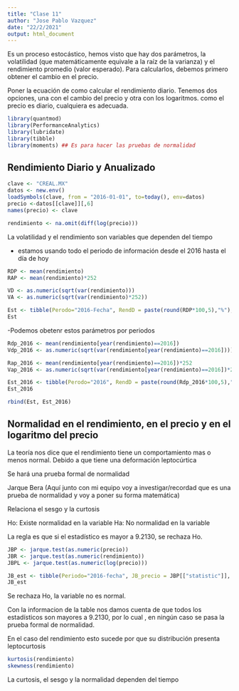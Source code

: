 ---
title: "Clase 11"
author: "Jose Pablo Vazquez"
date: "22/2/2021"
output: html_document
---


Es un proceso estocástico, hemos visto que hay dos parámetros, la volatilidad (que matemáticamente equivale a la raíz de la varianza) y el rendimiento promedio (valor esperado). Para calcularlos, debemos primero obtener el cambio en el precio.

Poner la ecuación de como calcular el rendimiento diario. Tenemos dos opciones, una con el cambio del precio y otra con los logaritmos. como el precio es diario, cualquiera es adecuada.


```{r, include=FALSE}
library(quantmod)
library(PerformanceAnalytics)
library(lubridate)
library(tibble)
library(moments) ## Es para hacer las pruebas de normalidad
```

## Rendimiento Diario y Anualizado

```{r, include=FALSE}
clave <- "CREAL.MX"
datos <- new.env()
loadSymbols(clave, from = "2016-01-01", to=today(), env=datos)
precio <-datos[[clave]][,6]
names(precio) <- clave
```



```{r}
rendimiento <- na.omit(diff(log(precio)))
```


La volatilidad y el rendimiento son variables que dependen del tiempo

- estamos usando todo el periodo de información desde el 2016 hasta el día de hoy
```{r}
RDP <- mean(rendimiento)
RAP <- mean(rendimiento)*252

VD <- as.numeric(sqrt(var(rendimiento)))
VA <- as.numeric(sqrt(var(rendimiento)*252))

Est <- tibble(Perodo="2016-Fecha", RendD = paste(round(RDP*100,5),"%"), VolD = paste(round(VD*100,5),"%"),  RendA = paste(round(RAP*100,5),"%"), VolA=paste(round(VA*100,5),"%"))
Est
```


-Podemos obetenr estos parámetros por periodos


```{r, include=FALSE}
Rdp_2016 <- mean(rendimiento[year(rendimiento)==2016])
Vdp_2016 <- as.numeric(sqrt(var(rendimiento[year(rendimiento)==2016])))

Rap_2016 <- mean(rendimiento[year(rendimiento)==2016])*252
Vap_2016 <- as.numeric(sqrt(var(rendimiento[year(rendimiento)==2016])*252))

Est_2016 <- tibble(Perodo="2016", RendD = paste(round(Rdp_2016*100,5),"%"), VolD = paste(round(Vdp_2016*100,5),"%"),  RendA = paste(round(Rap_2016*100,5),"%"), VolA=paste(round(Vap_2016*100,5),"%"))
Est_2016
```


```{r}
rbind(Est, Est_2016)
```


## Normalidad en el rendimiento, en el precio y en el logaritmo del precio

La teoría nos dice que el rendimiento tiene un comportamiento mas o menos normal. Debido a que tiene una deformación leptocúrtica

Se hará una prueba formal de normalidad

Jarque Bera (Aquí junto con mi equipo voy a investigar/recordad que es una prueba de normalidad y voy a poner su forma matemática)

Relaciona el sesgo y la curtosis


Ho: Existe normalidad en la variable
Ha: No normalidad en la variable

La regla es que si el estadístico es mayor a 9.2130, se rechaza Ho.

```{r}
JBP <- jarque.test(as.numeric(precio))
JBR <- jarque.test(as.numeric(rendimiento))
JBPL <- jarque.test(as.numeric(log(precio)))

JB_est <- tibble(Periodo="2016-fecha", JB_precio = JBP[["statistic"]], JB_rend=JBR[["statistic"]], JB_logPrecio=JBPL[["statistic"]])
JB_est
```
Se rechaza Ho, la variable no es normal.


Con la informacion de la table nos damos cuenta de que todos los estadísticos son mayores a 9.2130, por lo cual , en ningún caso se pasa la prueba formal de normalidad.

En el caso del rendimiento esto sucede por que su distribución presenta leptocurtosis


```{r}
kurtosis(rendimiento)
skewness(rendimiento)
```


La curtosis, el sesgo y la normalidad dependen del tiempo










